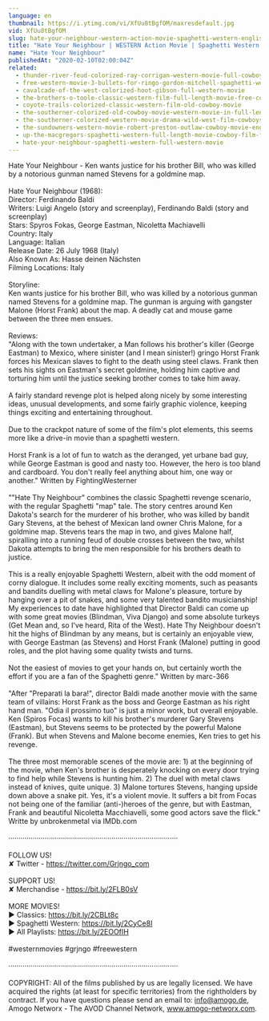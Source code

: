 ```yaml
---
language: en
thumbnail: https://i.ytimg.com/vi/XfUu8tBgfOM/maxresdefault.jpg
vid: XfUu8tBgfOM
slug: hate-your-neighbour-western-action-movie-spaghetti-western-english-cowboy-film
title: "Hate Your Neighbour | WESTERN Action Movie | Spaghetti Western | English | Cowboy Film"
name: "Hate Your Neighbour"
publishedAt: "2020-02-10T02:00:04Z"
related:
  - thunder-river-feud-colorized-ray-corrigan-western-movie-full-cowboy-film
  - free-western-movie-3-bullets-for-ringo-gordon-mitchell-spaghetti-western-full-youtube-movie
  - cavalcade-of-the-west-colorized-hoot-gibson-full-western-movie
  - the-brothers-o-toole-classic-western-film-full-length-movie-free-cowboy-movie-wild-west
  - coyote-trails-colorized-classic-western-film-old-cowboy-movie
  - the-southerner-colorized-old-cowboy-movie-western-movie-in-full-length
  - the-southerner-colorized-western-movie-drama-wild-west-film-cowboys
  - the-sundowners-western-movie-robert-preston-outlaw-cowboy-movie-english
  - up-the-macgregors-spaghetti-western-full-length-movie-cowboy-film-free-western-movie
  - hate-your-neighbour-spaghetti-western-full-western-movie
---
```


Hate Your Neighbour  - Ken wants justice for his brother Bill, who was killed by a notorious gunman named Stevens for a goldmine map.<br />
<br />
Hate Your Neighbour (1968):<br />
 Director: Ferdinando Baldi<br />
Writers: Luigi Angelo (story and screenplay), Ferdinando Baldi (story and screenplay) <br />
Stars: Spyros Fokas, George Eastman, Nicoletta Machiavelli <br />
Country: Italy<br />
Language: Italian<br />
Release Date: 26 July 1968 (Italy) <br />
Also Known As: Hasse deinen Nächsten <br />
Filming Locations: Italy <br />
<br />
Storyline:<br />
Ken wants justice for his brother Bill, who was killed by a notorious gunman named Stevens for a goldmine map. The gunman is arguing with gangster Malone (Horst Frank) about the map. A deadly cat and mouse game between the three men ensues.<br />
<br />
Reviews:<br />
"Along with the town undertaker, a Man follows his brother's killer (George Eastman) to Mexico, where sinister (and I mean sinister!) gringo Horst Frank forces his Mexican slaves to fight to the death using steel claws. Frank then sets his sights on Eastman's secret goldmine, holding him captive and torturing him until the justice seeking brother comes to take him away.<br />
<br />
A fairly standard revenge plot is helped along nicely by some interesting ideas, unusual developments, and some fairly graphic violence, keeping things exciting and entertaining throughout.<br />
<br />
Due to the crackpot nature of some of the film's plot elements, this seems more like a drive-in movie than a spaghetti western.<br />
<br />
Horst Frank is a lot of fun to watch as the deranged, yet urbane bad guy, while George Eastman is good and nasty too. However, the hero is too bland and cardboard. You don't really feel anything about him, one way or another." Written by FightingWesterner<br />
<br />
""Hate Thy Neighbour" combines the classic Spaghetti revenge scenario, with the regular Spaghetti "map" tale. The story centres around Ken Dakota's search for the murderer of his brother, who was killed by bandit Gary Stevens, at the behest of Mexican land owner Chris Malone, for a goldmine map. Stevens tears the map in two, and gives Malone half, spiralling into a running feud of double crosses between the two, whilst Dakota attempts to bring the men responsible for his brothers death to justice.<br />
<br />
This is a really enjoyable Spaghetti Western, albeit with the odd moment of corny dialogue. It includes some really exciting moments, such as peasants and bandits duelling with metal claws for Malone's pleasure, torture by hanging over a pit of snakes, and some very talented bandito musicianship! My experiences to date have highlighted that Director Baldi can come up with some great movies (Blindman, Viva Django) and some absolute turkeys (Get Mean and, so I've heard, Rita of the West). Hate Thy Neighbour doesn't hit the highs of Blindman by any means, but is certainly an enjoyable view, with George Eastman (as Stevens) and Horst Frank (Malone) putting in good roles, and the plot having some quality twists and turns.<br />
<br />
Not the easiest of movies to get your hands on, but certainly worth the effort if you are a fan of the Spaghetti genre." Written by marc-366<br />
<br />
"After "Preparati la bara!", director Baldi made another movie with the same team of villains: Horst Frank as the boss and George Eastman as his right hand man. "Odia il prossimo tuo" is just a minor work, but overall enjoyable. Ken (Spiros Focas) wants to kill his brother's murderer Gary Stevens (Eastman), but Stevens seems to be protected by the powerful Malone (Frank). But when Stevens and Malone become enemies, Ken tries to get his revenge.<br />
<br />
The three most memorable scenes of the movie are: 1) at the beginning of the movie, when Ken's brother is desperately knocking on every door trying to find help while Stevens is hunting him. 2) The duel with metal claws instead of knives, quite unique. 3) Malone tortures Stevens, hanging upside down above a snake pit. Yes, it's a violent movie. It suffers a bit from Focas not being one of the familiar (anti-)heroes of the genre, but with Eastman, Frank and beautiful Nicoletta Macchiavelli, some good actors save the flick." Writte by unbrokenmetal via IMDb.com<br />
<br />
····················································································<br />
<br />
FOLLOW US!<br />
✘ Twitter - https://twitter.com/Grjngo_com<br />
<br />
SUPPORT US!<br />
✘ Merchandise - https://bit.ly/2FLB0sV<br />
<br />
MORE MOVIES! <br />
► Classics: https://bit.ly/2CBLt8c <br />
► Spaghetti Western: https://bit.ly/2CyCe8I <br />
► All Playlists: https://bit.ly/2EOOfIH <br />
<br />
#westernmovies #grjngo #freewestern<br />
<br />
····················································································<br />
<br />
COPYRIGHT: All of the films published by us are legally licensed. We have acquired the rights (at least for specific territories) from the rightholders by contract. If you have questions please send an email to: info@amogo.de, Amogo Networx - The AVOD Channel Network, www.amogo-networx.com.